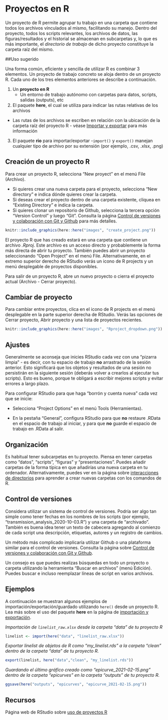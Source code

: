 # Proyectos en R{#r-projects}

Un proyecto de R permite agrupar tu trabajo en una carpeta que contiene todos los archivos vínculados al mismo, facilitando su manejo. Dentro del proyecto, todos los scripts relevantes, los archivos de datos, las figuras/resultados y el historial se almacenan en subcarpetas y, lo que es más importante, el *directorio de trabajo* de dicho proyecto constituye la carpeta raíz del mismo.

##Uso sugerido

Una forma común, eficiente y sencilla de utilizar R es combinar 3 elementos. Un proyecto de trabajo concreto se aloja dentro de un proyecto R. Cada uno de los tres elementos anteriores se describe a continuación.

1) Un **proyecto en R **
    - Un entorno de trabajo autónomo con carpetas para datos, scripts, salidas (outputs), etc

2) El paquete **here**, el cual se utiliza para indicar las rutas relativas de los archivos
  - Las rutas de los archivos se escriben en relación con la ubicación de la carpeta raíz del proyecto R - véase [Importar y exportar](#import-and-export) para más información

3) El paquete **rio** para importar/exportar
    -`import()` y `export()` manejan cualquier tipo de archivo por su extensión (por ejemplo, .csv, .xlsx, .png)
    
<!-- ======================================================= -->

## Creación de un proyecto R

Para crear un proyecto R, selecciona "New proyect" en el menú File (Archivo).

* Si quieres crear una nueva carpeta para el proyecto, selecciona "New directory" e indica dónde quieres crear la carpeta.
* Si deseas crear el proyecto dentro de una carpeta existente, cliquea en "Existing Directory" e indica la carpeta.
* Si quieres clonar un repositorio de Github, selecciona la tercera opción "Version Control" y luego "Git". Consulta la página [Control de versiones y colaboración con Git y Github](#version-control-and-collaboration-with-) para más detalles.

```r
knitr::include_graphics(here::here("images", "create_project.png"))
```


El proyecto R que has creado estará en una carpeta que contiene un archivo *.Rproj*. Este archivo es un acceso directo y probablemente la forma más directa de abrir tu proyecto. También puedes abrir un proyecto seleccionando "Open Project" en el menú File. Alternativamente, en el extremo superior derecho de RStudio verás un icono de R projects y un menú desplegable de proyectos disponibles.

Para salir de un proyecto R, abre un nuevo proyecto o cierra el proyecto actual (Archivo - Cerrar proyecto).

## Cambiar de proyecto

Para cambiar entre proyectos, clica en el icono de R projects en el menú desplegable en la parte superior derecha de RStudio. Verás las opciones de Cerrar proyecto, Abrir proyecto y una lista de proyectos recientes.

```r
knitr::include_graphics(here::here("images", "Rproject_dropdown.png"))
```

## Ajustes

Generalmente se aconseja que inicies RStudio cada vez con una "pizarra limpia" - es decir, con tu espacio de trabajo **no** arrastrado de la sesión anterior. Esto significará que los objetos y resultados de una sesión no persistirán en la siguiente sesión (deberás volver a crearlos al ejecutar tus scripts). Esto es bueno, porque te obligará a escribir mejores scripts y evitar errores a largo plazo.

Para configurar RStudio para que haga "borrón y cuenta nueva" cada vez que se inicie:

* Selecciona "Project Options" en el menú Tools (Herramientas).

* En la pestaña "General", configura RStudio para que **no** restaure .RData en el espacio de trabajo al iniciar, y para que **no** guarde el espacio de trabajo en .RData al salir.

## Organización

Es habitual tener subcarpetas en tu proyecto. Piensa en tener carpetas como "datos", "scripts", "figuras" y "presentaciones". Puedes añadir carpetas de la forma típica en que añadirías una nueva carpeta en tu ordenador. Alternativamente, puedes ver en la página sobre [interacciones de directorios](#directory-interactions) para aprender a crear nuevas carpetas con los comandos de R.

## Control de versiones

Considera utilizar un sistema de control de versiones. Podría ser algo tan simple como tener fechas en los nombres de los scripts (por ejemplo, "transmission_analysis_2020-10-03.R") y una carpeta de "archivado". También es buena idea tener un texto de cabecera agregando al comienzo de cada script una descripción, etiquetas, autores y un registro de cambios.

Un método más complicado implicaría utilizar Github o una plataforma similar para el control de versiones. Consulta la página sobre [Control de versiones y colaboración con Git y Github](#version-control-and-collaboration-with-).

Un consejo es que puedes realizas búsquedas en todo un proyecto o carpeta utilizando la herramienta "Buscar en archivos" (menú Edición).
Puedes buscar e incluso reemplazar líneas de script en varios archivos.

## Ejemplos

A continuación se muestran algunos ejemplos de importación/exportación/guardado utilizando `here()` desde un proyecto R. Lea más sobre el uso del paquete **here** en la página de [importación y exportación](#import-and-export).

*Importación de `linelist_raw.xlsx` desde la carpeta "data" de tu proyecto R*

```r
linelist <- import(here("data", "linelist_raw.xlsx"))
```

*Exportar linelist de objetos de R como "my_linelist.rds" a la carpeta "clean" dentro de la carpeta "data" de tu proyecto R.*

```r
export(linelist, here("data","clean", "my_linelist.rds"))
```

*Guardando el último gráfico creado como "epicurve_2021-02-15.png" dentro de la carpeta "epicurves" en la carpeta "outputs" de tu proyecto R.*

```r
ggsave(here("outputs", "epicurves", "epicurve_2021-02-15.png"))
```
<!-- ======================================================= -->
## Recursos

Página web de RStudio sobre [uso de proyectos R](https://support.rstudio.com/hc/en-us/articles/200526207-Using-Projects)
